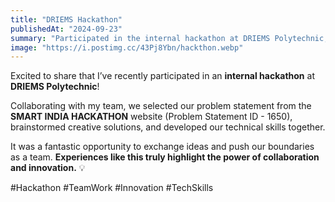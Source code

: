 ```yaml
---
title: "DRIEMS Hackathon"
publishedAt: "2024-09-23"
summary: "Participated in the internal hackathon at DRIEMS Polytechnic, working on a problem statement from Smart India Hackathon."
image: "https://i.postimg.cc/43Pj8Ybn/hackthon.webp"
---
```


Excited to share that I’ve recently participated in an **internal hackathon** at **DRIEMS Polytechnic**!

Collaborating with my team, we selected our problem statement from the **SMART INDIA HACKATHON** website (Problem Statement ID - 1650), brainstormed creative solutions, and developed our technical skills together.

It was a fantastic opportunity to exchange ideas and push our boundaries as a team. **Experiences like this truly highlight the power of collaboration and innovation.** 💡

#Hackathon #TeamWork #Innovation #TechSkills
